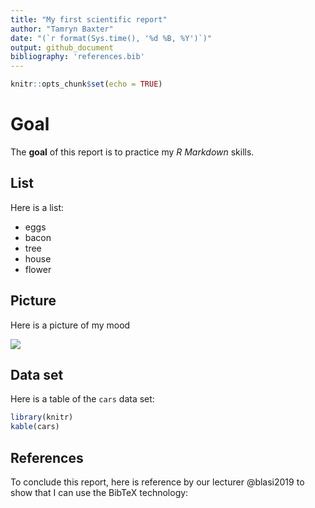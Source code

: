 ```yaml
---
title: "My first scientific report"
author: "Tamryn Baxter"
date: "(`r format(Sys.time(), '%d %B, %Y')`)"
output: github_document
bibliography: 'references.bib'
---
```


```r
knitr::opts_chunk$set(echo = TRUE)
```

# Goal
The **goal** of this report is to practice my *R Markdown* skills. 

## List
Here is a list:

* eggs
* bacon
* tree
* house
* flower

## Picture
Here is a picture of my mood

![](https://64.media.tumblr.com/c91efb2f878c6a48ce4ee043c8e73837/tumblr_pboqa2jSfV1r2amcuo1_500.jpg)

## Data set
Here is a table of the `cars` data set:

```r
library(knitr)
kable(cars)
```
## References
To conclude this report, here is reference by our lecturer @blasi2019 to show that I can use the BibTeX technology:
